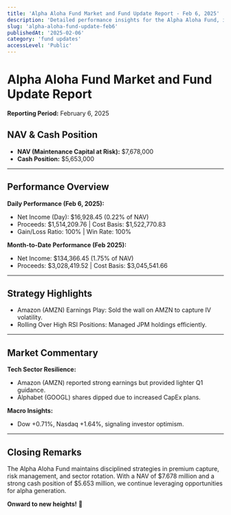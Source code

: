 ```yaml
---
title: 'Alpha Aloha Fund Market and Fund Update Report - Feb 6, 2025'
description: 'Detailed performance insights for the Alpha Aloha Fund, including NAV, cash position, earnings strategy, and macroeconomic trends.'
slug: 'alpha-aloha-fund-update-feb6'
publishedAt: '2025-02-06'
category: 'fund updates'
accessLevel: 'Public'
---
```


# Alpha Aloha Fund Market and Fund Update Report

**Reporting Period:** February 6, 2025

## NAV & Cash Position
- **NAV (Maintenance Capital at Risk):** $7,678,000
- **Cash Position:** $5,653,000

---

## Performance Overview
**Daily Performance (Feb 6, 2025):**
- Net Income (Day): $16,928.45 (0.22% of NAV)
- Proceeds: $1,514,209.76 | Cost Basis: $1,522,770.83
- Gain/Loss Ratio: 100% | Win Rate: 100%

**Month-to-Date Performance (Feb 2025):**
- Net Income: $134,366.45 (1.75% of NAV)
- Proceeds: $3,028,419.52 | Cost Basis: $3,045,541.66

---

## Strategy Highlights
- Amazon (AMZN) Earnings Play: Sold the wall on AMZN to capture IV volatility.
- Rolling Over High RSI Positions: Managed JPM holdings efficiently.

---

## Market Commentary
**Tech Sector Resilience:**
- Amazon (AMZN) reported strong earnings but provided lighter Q1 guidance.
- Alphabet (GOOGL) shares dipped due to increased CapEx plans.

**Macro Insights:**
- Dow +0.71%, Nasdaq +1.64%, signaling investor optimism.

---

## Closing Remarks
The Alpha Aloha Fund maintains disciplined strategies in premium capture, risk management, and sector rotation. With a NAV of $7.678 million and a strong cash position of $5.653 million, we continue leveraging opportunities for alpha generation.

**Onward to new heights!** 🙌
